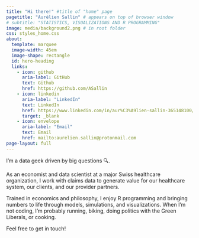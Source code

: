 ```yaml
---
title: "Hi there!" #title of "home" page
pagetitle: "Aurélien Sallin" # appears on top of browser window
# subtitle: "STATISTICS, VISUALIZATIONS AND R PROGRAMMING"
image: media/background2.png # in root folder
css: styles_home.css
about:
  template: marquee
  image-width: 45em
  image-shape: rectangle
  id: hero-heading
  links:
    - icon: github
      aria-label: GitHub
      text: Github
      href: https://github.com/ASallin
    - icon: linkedin
      aria-label: "LinkedIn"
      text: LinkedIn
      href: https://www.linkedin.com/in/aur%C3%A9lien-sallin-365148100/
      target: _blank
    - icon: envelope 
      aria-label: "Email"
      text: Email
      href: mailto:aurelien.sallin@protonmail.com
page-layout: full
---
```


::: {#hero-heading}
I’m a data geek driven by big questions 🔍.

As an economist and data scientist at a major Swiss healthcare organization, I work with claims data to generate value for our healthcare system, our clients, and our provider partners.

Trained in economics and philosophy, I enjoy R programming and bringing numbers to life through models, simulations, and visualizations. When I’m not coding, I’m probably running, biking, doing politics with the Green Liberals, or cooking.

Feel free to get in touch!
:::
